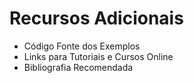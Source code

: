 # Recursos Adicionais

- Código Fonte dos Exemplos
- Links para Tutoriais e Cursos Online
- Bibliografia Recomendada
